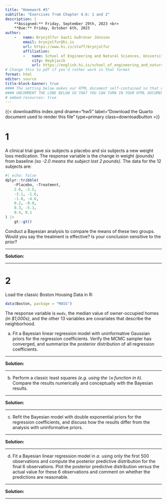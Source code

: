 ```yaml
---
title: "Homework #5"
subtitle: "Exercises from Chapter 4.6: 1 and 2"
description: |
    **Assigned:** Friday, September 29th, 2023 <br>
    **Due:** Friday, October 6th, 2023
author: 
    -   name: Brynjólfur Gauti Guðrúnar Jónsson
        email: brynjolfur@hi.is
        url: https://www.hi.is/staff/brynjolfur
        affiliation: 
        -   name: School of Engineering and Natural Sciences, University of Iceland
            city: Reykjavík
            url: https://english.hi.is/school_of_engineering_and_natural_sciences
# Change this to pdf if you'd rather work in that format
format: html 
editor: source
title-block-banner: true
#### The setting below makes our HTML document self-contained so that we can turn it in ####
#### UNCOMMENT THE LONE BELOW SO THAT YOU CAN TURN IN YOUR HTML DOCUMENT ###################
# embed-resources: true 
---
```


{{< downloadthis index.qmd dname="hw5" label="Download the Quarto document used to render this file" type=primary class=downloadbutton >}}

# 1

A clinical trial gave six subjects a placebo and six subjects a new weight loss medication. The response variable is the change in weight *(pounds)* from baseline *(so -2.0 means the subject lost 2 pounds)*. The data for the 12 subjects are:

```r
#| echo: false
dplyr::tribble(
    ~Placebo, ~Treatment,
    2.0, -3.5,
    -3.1, -1.6,
    -1.0, -4.6,
    0.2, -0.9,
    0.3, -5.1,
    0.4, 0.1
) |> 
    gt::gt()
```

Conduct a Bayesian analysis to compare the means of these two groups. Would you say the treatment is effective? Is your conclusion sensitive to the prior?

---

**Solution:**


---

# 2

Load the classic Boston Housing Data in R:

```r
data(Boston, package = "MASS")
```

The response variable is `medv`, the median value of owner-occupied homes *(in $1,000s)*, and the other 13 variables are covariates that describe the neighborhood.


a. Fit a Bayesian linear regression model with uninformative Gaussian priors for the regression coefficients. Verify the MCMC sampler has converged, and summarize the posterior distribution of all regression coefficients.

---

**Solution:**

---

b. Perform a classic least squares *(e.g. using the `lm` function in `R`)*. Compare the results numerically and conceptually with the Bayesian results.



---

**Solution:**


---


c. Refit the Bayesian model with double exponential priors for the regression coefficients, and discuss how the results differ from the analysis with uninformative priors.

---

**Solution:**

---

d. Fit a Bayesian linear regression model in *a.* using only the first 500 observations and compute the posterior predictive distribution for the final 6 observations. Plot the posterior predictive distribution versus the actual value for these 6 observations and comment on whether the predictions are reasonable.

---

**Solution:**

---
